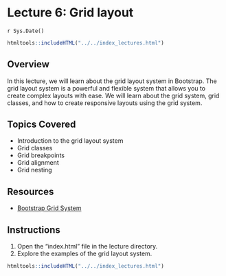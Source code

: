 # Lecture 6: Grid layout
`r Sys.Date()`

```r
htmltools::includeHTML("../../index_lectures.html")
```


## Overview

In this lecture, we will learn about the grid layout system in Bootstrap. The
grid layout system is a powerful and flexible system that allows you to
create complex layouts with ease. We will learn about the grid system, grid
classes, and how to create responsive layouts using the grid system.

## Topics Covered

- Introduction to the grid layout system
- Grid classes
- Grid breakpoints
- Grid alignment
- Grid nesting

## Resources

- [Bootstrap Grid System](https://getbootstrap.com/docs/4.5/layout/grid/)

## Instructions

1. Open the "index.html" file in the lecture directory.
1. Explore the examples of the grid layout system.


```r
htmltools::includeHTML("../../index_lectures.html")
```

